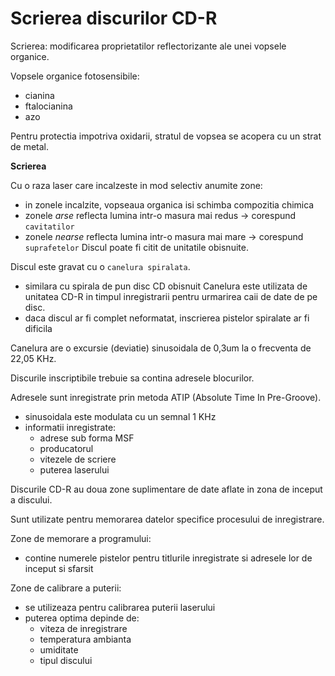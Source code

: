 
<SEO title="Scrierea discurilor CD-R" />

# Scrierea discurilor CD-R

Scrierea: modificarea proprietatilor reflectorizante ale unei vopsele organice.

Vopsele organice fotosensibile:
- cianina
- ftalocianina
- azo

Pentru protectia impotriva oxidarii, stratul de vopsea se acopera cu un strat de metal.

**Scrierea**

Cu o raza laser care incalzeste in mod selectiv anumite zone:
- in zonele incalzite, vopseaua organica isi schimba compozitia chimica
- zonele *arse* reflecta lumina intr-o masura mai redus -> corespund ``cavitatilor``
- zonele *nearse* reflecta lumina intr-o masura mai mare -> corespund ``suprafetelor``
Discul poate fi citit de unitatile obisnuite.

Discul este gravat cu o ``canelura spiralata``.
- similara cu spirala de pun disc CD obisnuit
Canelura este utilizata de unitatea CD-R in timpul inregistrarii pentru urmarirea caii de date de pe disc.
- daca discul ar fi complet neformatat, inscrierea pistelor spiralate ar fi dificila

Canelura are o excursie (deviatie) sinusoidala de 0,3um la o frecventa de 22,05 KHz.

Discurile inscriptibile trebuie sa contina adresele blocurilor.

Adresele sunt inregistrate prin metoda ATIP (Absolute Time In Pre-Groove).
- sinusoidala este modulata cu un semnal 1 KHz
- informatii inregistrate:
    - adrese sub forma MSF
    - producatorul
    - vitezele de scriere
    - puterea laserului

Discurile CD-R au doua zone suplimentare de date aflate in zona de inceput a discului.

Sunt utilizate pentru memorarea datelor specifice procesului de inregistrare.

Zone de memorare a programului:
- contine numerele pistelor pentru titlurile inregistrate si adresele lor de inceput si sfarsit

Zone de calibrare a puterii:
- se utilizeaza pentru calibrarea puterii laserului
- puterea optima depinde de:
    - viteza de inregistrare
    - temperatura ambianta
    - umiditate
    - tipul discului

<Links />